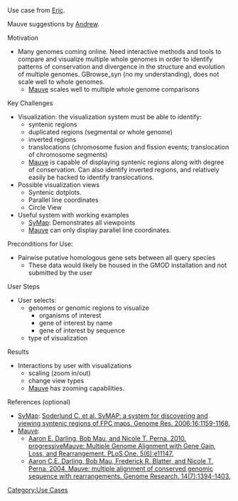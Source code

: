 Use case from [[Eric]].

Mauve suggestions by [[Andrew]].

; Motivation
*Many genomes coming online.  Need interactive methods and tools to compare and visualize multiple whole genomes in order to identify patterns of conservation and divergence in the structure and evolution of multiple genomes.  GBrowse_syn (no my understanding), does not scale well to whole genomes.
**[http://asap.ahabs.wisc.edu/mauve/index.php Mauve] scales well to multiple whole genome comparisons
; Key Challenges
*Visualization:  the visualization system must be able to identify:
**syntenic regions
**duplicated regions (segmental or whole genome)
**inverted regions
**translocations (chromosome fusion and fission events; translocation of chromosome segments)
**[http://asap.ahabs.wisc.edu/mauve/index.php Mauve] is capable of displaying syntenic regions along with degree of conservation. Can also identify inverted regions, and relatively easily be hacked to identify translocations. 
*Possible visualization views 
**Syntenic dotplots.
**Parallel line coordinates
**Circle View
*Useful system with working examples
**[http://symapdb.org SyMap]:  Demonstrates all viewpoints
**[http://asap.ahabs.wisc.edu/mauve/index.php Mauve] can only display parallel line coordinates.
; Preconditions for Use:
*Pairwise putative homologous gene sets between all query species
**These data would likely be housed in the GMOD installation and not submitted by the user
; User Steps
*User selects:
**genomes or genomic regions to visualize
***organisms of interest
***gene of interest by name
***gene of interest by sequence
** type of visualization
; Results
*Interactions by user with visualizations
**scaling (zoom in/out)
**change view types
**[http://asap.ahabs.wisc.edu/mauve/index.php Mauve] has zooming capabilities.
; References (optional)
*[http://symapdb.org SyMap]: [http://bioinformatics.oxfordjournals.org/cgi/ijlink?linkType=ABST&journalCode=genome&resid=16/9/1159 Soderlund C. et al. SyMAP: a system for discovering and viewing syntenic regions of FPC maps. Genome Res. 2006;16:1159-1168.]
*[http://asap.ahabs.wisc.edu/mauve/index.php Mauve]: 
**[http://www.plosone.org/article/info%3Adoi%2F10.1371%2Fjournal.pone.0011147 Aaron E. Darling, Bob Mau, and Nicole T. Perna. 2010.  progressiveMauve: Multiple Genome Alignment with Gene Gain, Loss, and Rearrangement.  PLoS One.  5(6):e11147.]
**[http://www.genome.org/cgi/content/full/14/7/1394 Aaron C.E. Darling, Bob Mau, Frederick R. Blatter, and Nicole T. Perna.  2004.  Mauve: multiple alignment of conserved genomic sequence with rearrangements.  Genome Research.  14(7):1394-1403.]

[[Category:Use Cases]]